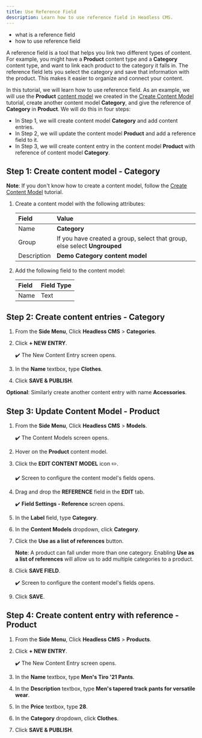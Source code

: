 ```yaml
---
title: Use Reference Field
description: Learn how to use reference field in Headless CMS.
---
```



<Alert type="success" title="WHAT YOU'LL LEARN">

- what is a reference field
- how to use reference field 

</Alert>

A reference field is a tool that helps you link two different types of content. For example, you might have a **Product** content type and a **Category** content type, and want to link each product to the category it falls in. The reference field lets you select the category and save that information with the product. This makes it easier to organize and connect your content.

In this tutorial, we will learn how to use reference field.
As an example, we will use the **Product** [content model](../essentials/glossary#content-model) we created in the [Create Content Model](../essentials/create-content-model) tutorial, create another content model **Category**, and give the reference of **Category** in **Product**. 
We will do this in four steps:

- In Step 1, we will create content model **Category** and add content entries.
- In Step 2, we will update the content model **Product** and add a reference field to it.
- In Step 3, we will create content entry in the content model **Product** with reference of content model **Category**.

## Step 1: Create content model - Category

**Note**: If you don't know how to create a content model, follow the [Create Content Model](../essentials/create-content-model) tutorial.

1. Create a content model with the following attributes:

    | Field       | Value                                                                      |
    | :-------    | :----------                                                                |
    | Name        | **Category**                                                               |
    | Group       | If you have created a group, select that group, else select **Ungrouped**  |
    | Description | **Demo Category content model**                                            |

2. Add the following field to the content model:

    | Field       | Field Type |
    | :-------    | :----------|
    | Name        | Text       |



## Step 2: Create content entries - Category


1. From the **Side Menu**, Click **Headless CMS** > **Categories**.

2. Click **+ NEW ENTRY**.

   ✔️ The New Content Entry screen opens.

3. In the **Name** textbox, type **Clothes**.

4. Click **SAVE & PUBLISH**.

**Optional**: Similarly create another content entry with name **Accessories**.


## Step 3: Update Content Model - Product

1. From the **Side Menu**, Click **Headless CMS** > **Models**. 

   ✔️ The Content Models screen opens.

2. Hover on the **Product** content model.
3. Click the **EDIT CONTENT MODEL** icon ✏️.
   
   ✔️ Screen to configure the content model's fields opens.

4. Drag and drop the **REFERENCE** field in the **EDIT** tab.

   ✔️ **Field Settings - Reference** screen opens.

5. In the **Label** field, type **Category**.

6. In the **Content Models** dropdown, click **Category**.

7. Click the **Use as a list of references** button.

    **Note**: A product can fall under more than one category. Enabling **Use as a list of references** will allow us to add multiple categories to a product.

8. Click **SAVE FIELD**.

    ✔️ Screen to configure the content model's fields opens.

9. Click **SAVE**.


## Step 4: Create content entry with reference - Product


1. From the **Side Menu**, Click **Headless CMS** > **Products**.

2. Click **+ NEW ENTRY**.

   ✔️ The New Content Entry screen opens.

3. In the **Name** textbox, type **Men's Tiro '21 Pants**.

4. In the **Description** textbox, type **Men's tapered track pants for versatile wear**.

5. In the **Price** textbox, type **28**.

6. In the **Category** dropdown, click **Clothes**.

7. Click **SAVE & PUBLISH**.